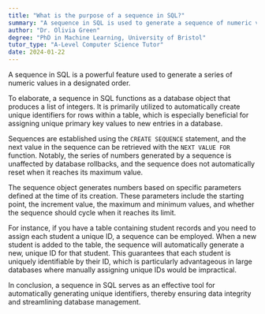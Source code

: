 ```yaml
---
title: "What is the purpose of a sequence in SQL?"
summary: "A sequence in SQL is used to generate a sequence of numeric values in a specific order."
author: "Dr. Olivia Green"
degree: "PhD in Machine Learning, University of Bristol"
tutor_type: "A-Level Computer Science Tutor"
date: 2024-01-22
---
```


A sequence in SQL is a powerful feature used to generate a series of numeric values in a designated order.

To elaborate, a sequence in SQL functions as a database object that produces a list of integers. It is primarily utilized to automatically create unique identifiers for rows within a table, which is especially beneficial for assigning unique primary key values to new entries in a database.

Sequences are established using the `CREATE SEQUENCE` statement, and the next value in the sequence can be retrieved with the `NEXT VALUE FOR` function. Notably, the series of numbers generated by a sequence is unaffected by database rollbacks, and the sequence does not automatically reset when it reaches its maximum value.

The sequence object generates numbers based on specific parameters defined at the time of its creation. These parameters include the starting point, the increment value, the maximum and minimum values, and whether the sequence should cycle when it reaches its limit.

For instance, if you have a table containing student records and you need to assign each student a unique ID, a sequence can be employed. When a new student is added to the table, the sequence will automatically generate a new, unique ID for that student. This guarantees that each student is uniquely identifiable by their ID, which is particularly advantageous in large databases where manually assigning unique IDs would be impractical.

In conclusion, a sequence in SQL serves as an effective tool for automatically generating unique identifiers, thereby ensuring data integrity and streamlining database management.
    
